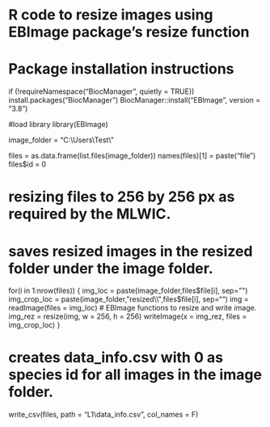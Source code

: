 # R code to resize images using EBImage package's resize function

# Package installation instructions
if (!requireNamespace("BiocManager", quietly = TRUE))
  install.packages("BiocManager")
BiocManager::install("EBImage", version = "3.8")

#load library
library(EBImage)

image_folder = "C:\\Users\\Test\images\\"

files = as.data.frame(list.files(image_folder))
names(files)[1] = paste("file")
files$id = 0

# resizing files to 256 by 256 px as required by the MLWIC.
# saves resized images in the resized folder under the image folder. 
for(i in 1:nrow(files))
{ 
  img_loc = paste(image_folder,files$file[i], sep="")
  img_crop_loc = paste(image_folder,"resized\\",files$file[i], sep="")
  img = readImage(files = img_loc)
  # EBImage functions to resize and write image.
  img_rez = resize(img, w = 256, h = 256)
  writeImage(x = img_rez, files = img_crop_loc)
}

# creates data_info.csv with 0 as species id for all images in the image folder. 
write_csv(files, path = "L1\\data_info.csv", col_names = F)
